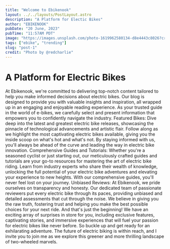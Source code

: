 ```yaml
---
title: "Welcome to Ebikenook"
layout: ../../layouts/PostLayout.astro
description: "A Platform for Electic Bikes"
author: "EBIKENOOK"
pubDate: "20 June, 2023"
pubTime: "11:57AM PDT"
image: "https://images.unsplash.com/photo-1619962580134-d8e4443c8026?crop=entropy&cs=tinysrgb&fit=max&fm=jpg&ixid=MnwxfDB8MXxyYW5kb218MHx8fHx8fHx8MTY5MDI2ODk1Ng&ixlib=rb-4.0.3&q=80&utm_campaign=api-credit&utm_medium=referral&utm_source=unsplash_source&w=1080"
tags: ["ebike", "trending"]
slug: "post-1"
credit: "Photo by @redcharlie"
---
```


# A Platform for Electric Bikes

At Ebikenook, we're committed to delivering top-notch content tailored to help you make informed decisions about electric bikes. Our blog is designed to provide you with valuable insights and inspiration, all wrapped up in an engaging and enjoyable reading experience. As your trusted guide in the world of e-bikes, we carefully select and present information that empowers you to confidently navigate the industry.
Featured Bikes: Dive deep into the latest and greatest electric bike releases, showcasing the pinnacle of technological advancements and artistic flair. Follow along as we highlight the most captivating electric bikes available, giving you the inside scoop on what's hot and what's not. By staying informed with us, you'll always be ahead of the curve and leading the way in electric bike innovation.
Comprehensive Guides and Tutorials: Whether you're a seasoned cyclist or just starting out, our meticulously crafted guides and tutorials are your go-to resources for mastering the art of electric bike riding. Learn from industry experts who share their wealth of knowledge, unlocking the full potential of your electric bike adventures and elevating your experience to new heights. With our comprehensive guides, you'll never feel lost on your journey.
Unbiased Reviews: At Ebikenook, we pride ourselves on transparency and honesty. Our dedicated team of passionate reviewers put every electric bike through its paces, providing unbiased and detailed assessments that cut through the noise. We believe in giving you the raw truth, fostering trust and helping you make the best possible choices for your next ride.
And that's just the beginning! We have an exciting array of surprises in store for you, including exclusive features, captivating stories, and immersive experiences that will fuel your passion for electric bikes like never before.
So buckle up and get ready for an exhilarating adventure. The future of electric biking is within reach, and I invite you to join me as we explore this greener and more thrilling landscape of two-wheeled marvels.

